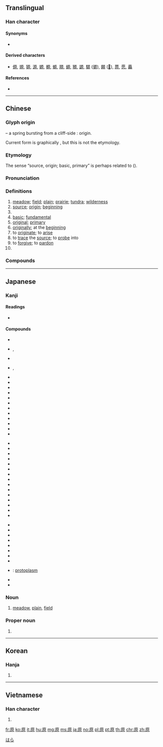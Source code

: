 {{also|厡}}
==Translingual==
{{stroke order|strokes=10}}

===Han character===
{{Han char|rn=27|rad=厂|as=08|sn=10|four=71296|canj=MHAF|ids=⿸厂⿱白小}}

====Synonyms====
* {{sense|origin}} {{l|mul|元}}

====Derived characters====
* [[傆]], [[塬]], [[獂]], [[源]], [[嫄]], [[榞]], [[螈]], [[羱]], [[縓]], [[豲]], [[謜]], [[騵]] ([[𫘪]]), [[願]] ([[𫖸]]), [[蒝]], [[愿]], [[厵]]

====References====
* {{Han ref|kx=0162.030|dkj=02973|dj=0368.230|hdz=10074.090|uh=539F|ud=21407|bh=ADEC|bd=44524}}

----

==Chinese==
{{zh-forms|alt=厡,邍-“plain”}}

===Glyph origin===
{{Han etyl}}
{{liushu|i}} – a spring {{zh-l|*泉}} bursting from a cliff-side {{zh-l|*厂}}: origin.

Current form is graphically {{Han compound|厂|白|小}}, but this is not the etymology.

===Etymology===
The sense “source, origin; basic, primary” is perhaps related to {{och-l|元|head; principal; first; great}} ({{zh-ref|Qiu, 1988}}).

===Pronunciation===
{{zh-pron
|m=yuán
|c=jyun4
|h=pfs=ngièn
|md=nguòng
|mn=goân
|w=3nyyoe
|mc=y
|oc=y
|cat=n,a,adv,v,pn
}}

===Definitions===
{{zh-hanzi}}

# [[meadow]]; [[field]]; [[plain]]; [[prairie]]; [[tundra]]; [[wilderness]]
# [[source]]; [[origin]]; [[beginning]]
# {{zh-original|源|fountainhead; source}}
# [[basic]]; [[fundamental]]
# [[original]]; [[primary]]
# [[originally]]; at the [[beginning]]
# to [[originate]]; to [[arise]]
# to [[trace]] the [[source]]; to [[probe]] into
# to [[forgive]]; to [[pardon]]
# {{surname|lang=zh}}

===Compounds===
{{zh-der|原來|原始|中原|一貫原理|三原色|不可勝原|中原大學|中原板蕩|中原逐鹿|中原音韻|中質原油|九九歸原|九原|九原可作|事物紀原|互惠原則|伊朗高原|依原|侵蝕平原|傳染原|克原子|冰原|凍原|北極凍原|原主|原人|原件|原任|原住民|原作|原來如此|原價|原先|原則|原動力|原原本本|原名|原告|原味|原因|原因論|原圖卡|原地踏步|原型|原始主義|原始人|原始佛教|原始反終|原始林|原始社會|原始程式|原始藝術|原始要終|原始見終|原委|原子|原子團|原子序|原子序數|原子彈|原子戰爭|原子時代|原子核|原子熱|原子爐|原子符號|原子筆|原子能|原子落塵|原子論|原子量|原子鐘|原子雲|原定|原宥|原審|原封|原封不動|原廟|原形|原形畢露|原形質|原心|原意|原憲|原憲貧|原擬|原故|原文|原文書|原料|原是|原有|原木|原本|原板|原案|原棉|原樣|原水|原汁|原油|原煤|原版|原物|原犯|原狀|原班人馬|原理|原璧歸趙|原生代|原生動物|原生林|原生植物|原生海岸|原生礦物|原生質|原田|原由|原畫|原稿|原籍|原索動物|原罪|原聲帶|原職|原舊|原舞者|原色|原著|原處|原裝|原訴|原說|原諒|原貌|原質|原起|原道|原配|原野|原隰|原音帶|原頭|原點|反本還原|名原|周原|嘉南平原|堆積平原|大原則|大草原|太原|太原市|如火燎原|學習高原|小原流|屈原|山西高原|峻原|巴西高原|帶原者|平原|平原十日|平原君|平原督郵|彭巴草原|復原|德干高原|恆河平原|情有可原|成都平原|抗原|拔本塞原|數學原理|星火燎原|暴骨原野|有本有原|本原|東北平原|松遼平原|根原|樂遊原|江漢平原|沖積平原|河套平原|波河平原|海岸平原|深知原委|清原正本|準平原|溥原|漠南草原|熱河高原|燎原|燎原之火|物歸原主|王原祁|現出原身|略跡原心|略跡原情|當原|病原|病原菌|病原蟲|瘧原蟲|皖北平原|神經原|糖原|脊令在原|膠原|苔原|苔原氣候|草原|草原氣候|荒原|莽原|菌原體|華北平原|葉原|蒙古高原|藏北高原|蘭陽平原|虎落平原|蠟原型|衣原體|西原借款|見原|誠信原則|起原|返本還原|逐鹿中原|逢原|過敏原|還原|還原劑|還原反應|還原焰|郊原|重質原油|關東平原|陝北高原|雲貴高原|露原形|非病原菌|顯露原形|高原|高原之舟|高原期|鴒原|鶺鴒在原|黃土高原|黃淮平原}}

----

==Japanese==

===Kanji===
{{ja-kanji|grade=2|rs=厂08}}

====Readings====
* {{ja-readings
|goon=[[ごん]] (gon) {{qualifier|non-[[w:Jōyō kanji|Jōyō]] reading}}
|kanon=[[げん]] (gen) < [[ぐゑん]] (gwen)
|kanyoon=[[がん]] (gan) < [[ぐわん]] (gwan) {{qualifier|non-[[w:Jōyō kanji|Jōyō]] reading}}
|kun=[[はら]] (hara), [[もと]] (moto), [[たずねる]] (tazuneru)
|nanori=[[わら]] (wara)
}}

====Compounds====
{{top3}}
* {{ja-r|原料|げんりょう}}
* {{ja-r|草原|そうげん}}, {{ja-r|草原|くさはら}}
* {{ja-r|原語|げんご}}
* {{ja-r|笹原|ささわら}}, {{ja-r|笹原|ささはら}}
* {{ja-r|砂原|すなはら}}
* {{ja-r|原稿|げんこう}}
* {{ja-r|原理|げんり}}
* {{ja-r|原産|げんさん}}
* {{ja-r|原素|げんそ}}
* {{ja-r|原始|げんし}}
* {{ja-r|原油|げんゆ}}
* {{ja-r|原因|げんいん}}
* {{ja-r|原子|げんし}}
* {{ja-r|原作|げんさく}}
* {{ja-r|原則|げんそく}}
* {{ja-r|原子番号|げんしばんごう}}
{{mid3}}
* {{ja-r|原潜|げんせん}}
* {{ja-r|原価計算|げんかけいさん}}
* {{ja-r|医原性疾患|いげんせいしっかん}}
* {{ja-r|広原|こうげん}}
* {{ja-r|雪原|せつげん}}
* {{ja-r|原動機|げんどうき}}
* {{ja-r|原名|げんめい}}
* {{ja-r|医原病|いげんびょう}}
* {{ja-r|原爆|げんばく}}
* {{ja-r|原水爆|げんすいばく}}
* {{ja-r|高原|こうげん}}
* {{ja-r|高天原|たかあまはら}}
* {{ja-r|医原|いげん}}
* {{ja-r|海原|うなばら}}
* {{ja-r|原子序数|げんしじょすう}}
{{mid3}}
* {{ja-r|原子序|げんしじょ}}
* {{ja-r|原液|げんえき}}
* {{ja-r|原義|げんぎ}}
* {{ja-r|原本|げんぽん}}
* {{ja-r|原状|げんじょう}}
* {{ja-r|原文|げんぶん}}
* {{ja-r|原子核|げんしかく}}
* {{ja-r|原発|げんぱつ}}
* {{ja-r|原形質|げんけいしつ}}: [[protoplasm]]
* {{ja-r|関ヶ原|^せきヶはら}}
* {{ja-r|与那原|よなばる}}
{{bottom}}

===Noun===
{{ja-noun|はら}}

# [[meadow]], [[plain]], [[field]]

===Proper noun===
{{ja-pos|はら|proper}}

# {{surname|lang=ja}}

[[Category:Japanese surnames|はら]]

----

==Korean==

===Hanja===
{{ko-hanja|hangeul=[[원]]|rv=won|mr=wŏn}}

# {{defn|lang=ko|sort=厂08}}

----

==Vietnamese==

===Han character===
{{vi-hantu|[[nguyên]], [[nguyễn]]|rs=厂08}}

# {{defn|lang=vi|sort=厂08}}

[[fr:原]]
[[ko:原]]
[[it:原]]
[[hu:原]]
[[mg:原]]
[[ms:原]]
[[ja:原]]
[[no:原]]
[[pl:原]]
[[pt:原]]
[[th:原]]
[[chr:原]]
[[zh:原]]